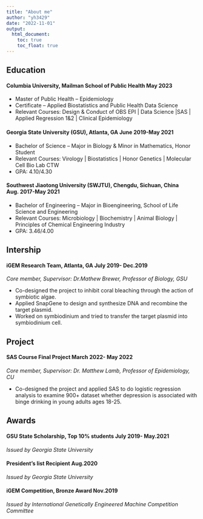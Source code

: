 ```yaml
---
title: "About me"
author: "yh3429"
date: "2022-11-01"
output: 
  html_document:
    toc: true
    toc_float: true
---
```


## Education

#### Columbia University, Mailman School of Public Health 	May 2023 
  * Master of Public Health – Epidemiology
  * Certificate – Applied Biostatistics and Public Health Data Science
  * Relevant Courses: Design & Conduct of OBS EPI | Data Science |SAS |     Applied Regression 1&2  | Clinical Epidemiology

#### Georgia State University (GSU), Atlanta, GA	June 2019-May 2021 
  * Bachelor of Science – Major in Biology & Minor in Mathematics, Honor Student
  * Relevant Courses: Virology | Biostatistics | Honor Genetics | Molecular Cell Bio Lab CTW 
* GPA: 4.10/4.30

#### Southwest Jiaotong University (SWJTU), Chengdu, Sichuan, China                                                                       Aug. 2017-May 2021
* Bachelor of Engineering – Major in Bioengineering, School of Life Science and Engineering
* Relevant Courses: Microbiology | Biochemistry | Animal Biology | Principles of Chemical Engineering Industry 
* GPA: 3.46/4.00 

## Intership

#### iGEM Research Team, Atlanta, GA      July 2019- Dec.2019
*Core member, Supervisor: Dr.Mathew Brewer, Professor of Biology, GSU*

* Co-designed the project to inhibit coral bleaching through the action of symbiotic algae.
* Applied SnapGene to design and synthesize DNA and recombine the target plasmid.
* Worked on symbiodinium and tried to transfer the target plasmid into symbiodinium cell. 


## Project 
#### SAS Course Final Project    March 2022- May 2022
*Core member, Supervisor: Dr. Matthew Lamb, Professor of Epidemiology, CU*

* Co-designed the project and applied SAS to do logistic regression analysis to examine 900+ dataset whether depression is associated with binge drinking in young adults ages 18-25.

## Awards
#### GSU State Scholarship, Top 10% students  July 2019- May.2021
*Issued by Georgia State University*
	
#### President’s list Recipient     Aug.2020
*Issued by Georgia State University*

#### iGEM Competition, Bronze Award Nov.2019
*Issued by International Genetically Engineered Machine Competition Committee*



